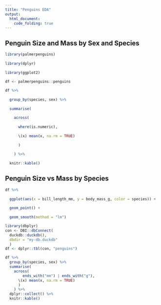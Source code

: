 ---
title: "Penguins EDA"
output:
  html_document:
    code_folding: true
---
 
## Penguin Size and Mass by Sex and Species
 
```{r}
 
library(palmerpenguins)
 
library(dplyr)
 
library(ggplot2)
 
df <- palmerpenguins::penguins
```
 
```{r}
 
df %>%
 
  group_by(species, sex) %>%
 
  summarise(
 
    across(
 
      where(is.numeric),
 
      \(x) mean(x, na.rm = TRUE)
 
      )
 
    ) %>%
 
  knitr::kable()
```
 
## Penguin Size vs Mass by Species
 
```{r}
 
df %>%
 
  ggplot(aes(x = bill_length_mm, y = body_mass_g, color = species)) +
 
  geom_point() +
 
  geom_smooth(method = "lm")
```
 
 
```{r}
library(dbplyr)
con <- DBI::dbConnect(
  duckdb::duckdb(), 
  dbdir = "my-db.duckdb"
  )
df <- dplyr::tbl(con, "penguins")
```
 
```{r}
df %>%
  group_by(species, sex) %>%
  summarise(
    across(
        ends_with("mm") | ends_with("g"),
      \(x) mean(x, na.rm = TRUE)
      )
    ) %>%
  dplyr::collect() %>%
  knitr::kable()
```


